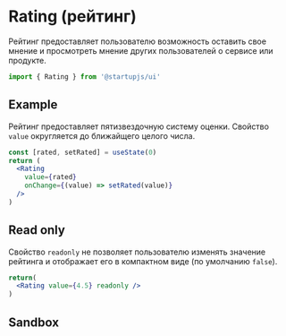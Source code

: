 
# Rating (рейтинг)

Рейтинг предоставляет пользователю возможность оставить свое мнение и просмотреть мнение других пользователей о сервисе или продукте.

```jsx
import { Rating } from '@startupjs/ui'
```

## Example

Рейтинг предоставляет пятизвездочную систему оценки. Свойство `value` округляется до ближайщего целого числа.

```jsx example
const [rated, setRated] = useState(0)
return (
  <Rating
    value={rated}
    onChange={(value) => setRated(value)}
  />
)
```

## Read only

Свойство `readonly` не позволяет пользователю изменять значение рейтинга и отображает его в компактном виде (по умолчанию `false`).

```jsx example
return(
  <Rating value={4.5} readonly />
)
```

## Sandbox

<Sandbox Component={Rating} />
